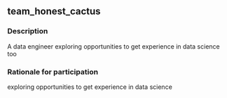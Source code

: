 ## team_honest_cactus

### Description
A data engineer exploring opportunities to get experience in data science too

### Rationale for participation
exploring opportunities to get experience in data science

